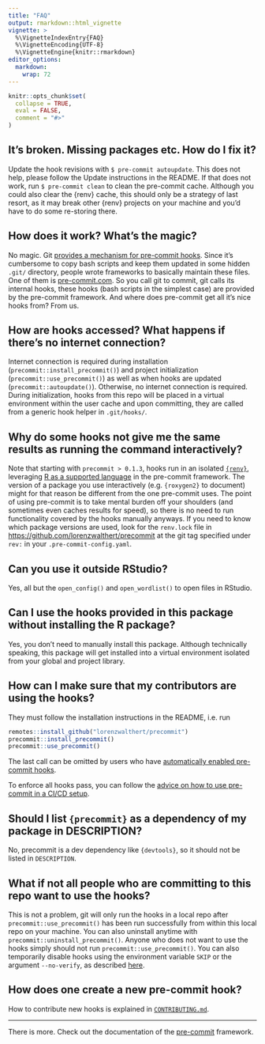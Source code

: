 ```yaml
---
title: "FAQ"
output: rmarkdown::html_vignette
vignette: >
  %\VignetteIndexEntry{FAQ}
  %\VignetteEncoding{UTF-8}
  %\VignetteEngine{knitr::rmarkdown}
editor_options: 
  markdown: 
    wrap: 72
---
```


```r
knitr::opts_chunk$set(
  collapse = TRUE,
  eval = FALSE,
  comment = "#>"
)
```

## It's broken. Missing packages etc. How do I fix it?

Update the hook revisions with `$ pre-commit autoupdate`. This does not 
help, please follow the Update instructions in the README. If that does 
not work, run `$ pre-commit clean` to clean the pre-commit cache. 
Although you could also clear the {renv} cache, this should only be a 
strategy of last resort, as it may break other {renv} projects on your 
machine and you'd have to do some re-storing there.


## How does it work? What's the magic?

No magic. Git [provides a mechanism for pre-commit
hooks](https://git-scm.com/book/en/v2/Customizing-Git-Git-Hooks). Since
it's cumbersome to copy bash scripts and keep them updated in some
hidden `.git/` directory, people wrote frameworks to basically maintain
these files. One of them is [pre-commit.com](https://pre-commit.com). So
you call git to commit, git calls its internal hooks, these hooks (bash
scripts in the simplest case) are provided by the pre-commit framework.
And where does pre-commit get all it's nice hooks from? From us.

## How are hooks accessed? What happens if there's no internet connection?

Internet connection is required during installation
(`precommit::install_precommit()`) and project initialization
(`precommit::use_precommit()`) as well as when hooks are updated
(`precommit::autoupdate()`). Otherwise, no internet connection is
required. During initialization, hooks from this repo will be placed in
a virtual environment within the user cache and upon committing, they
are called from a generic hook helper in `.git/hooks/`.

## Why do some hooks not give me the same results as running the command interactively?

Note that starting with `precommit > 0.1.3`, hooks run in an isolated
[`{renv}`](https://rstudio.github.io/renv/), leveraging [R as a
supported language](https://pre-commit.com/#r) in the pre-commit
framework. The version of a package you use interactively (e.g.
`{roxygen2}` to document) might for that reason be different from the
one pre-commit uses. The point of using pre-commit is to take mental
burden off your shoulders (and sometimes even caches results for speed),
so there is no need to run functionality covered by the hooks manually
anyways. If you need to know which package versions are used, look for
the `renv.lock` file in <https://github.com/lorenzwalthert/precommit> at
the git tag specified under `rev:` in your `.pre-commit-config.yaml`.

## Can you use it outside RStudio?

Yes, all but the `open_config()` and `open_wordlist()` to open files in
RStudio.

## Can I use the hooks provided in this package without installing the R package?

Yes, you don't need to manually install this package. Although
technically speaking, this package will get installed into a virtual
environment isolated from your global and project library.

## How can I make sure that my contributors are using the hooks?

They must follow the installation instructions in the README, i.e. run

```r
remotes::install_github("lorenzwalthert/precommit")
precommit::install_precommit()
precommit::use_precommit()
```

The last call can be omitted by users who have [automatically enabled
pre-commit
hooks](https://pre-commit.com/#automatically-enabling-pre-commit-on-repositories).

To enforce all hooks pass, you can follow the [advice on how to use
pre-commit in a CI/CD
setup](https://pre-commit.com/#usage-in-continuous-integration).

## Should I list `{precommit}` as a dependency of my package in DESCRIPTION?

No, precommit is a dev dependency like `{devtools}`, so it should not be
listed in `DESCRIPTION`.

## What if not all people who are committing to this repo want to use the hooks?

This is not a problem, git will only run the hooks in a local repo after
`precommit::use_precommit()` has been run successfully from within this
local repo on your machine. You can also uninstall anytime with
`precommit::uninstall_precommit()`. Anyone who does not want to use the
hooks simply should not run `precommit::use_precommit()`. You can also
temporarily disable hooks using the environment variable `SKIP` or the
argument `--no-verify`, as described
[here](https://pre-commit.com/#temporarily-disabling-hooks).

## How does one create a new pre-commit hook?

How to contribute new hooks is explained in
[`CONTRIBUTING.md`](https://github.com/lorenzwalthert/precommit/blob/main/CONTRIBUTING.md).

------------------------------------------------------------------------

There is more. Check out the documentation of the
[pre-commit](https://pre-commit.com) framework.
